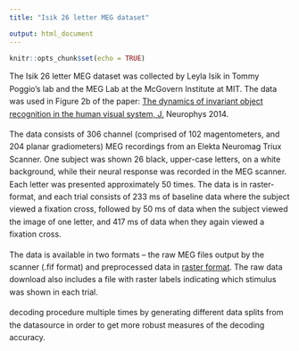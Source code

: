 ```yaml
---
title: "Isik 26 letter MEG dataset"

output: html_document
---
```


```r
knitr::opts_chunk$set(echo = TRUE)
```
<div style="line-height: 1.6em;">

The Isik 26 letter MEG dataset was collected by Leyla Isik in Tommy Poggio’s lab and the MEG Lab at the McGovern Institute at MIT. The data was used in Figure 2b of the paper: [The dynamics of invariant object recognition in the human visual system, J.](https://www.physiology.org/doi/full/10.1152/jn.00394.2013) Neurophys 2014.

The data consists of 306 channel (comprised of 102 magentometers, and 204 planar gradiometers) MEG recordings from an Elekta Neuromag Triux Scanner. One subject was shown 26 black, upper-case letters, on a white background, while their neural response was recorded in the MEG scanner. Each letter was presented approximately 50 times. The data is in raster-format, and each trial consists of 233 ms of baseline data where the subject viewed a fixation cross, followed by 50 ms of data when the subject viewed the image of one letter, and 417 ms of data when they again viewed a fixation cross.

The data is available in two formats – the raw MEG files output by the scanner (.fif format) and preprocessed data in [raster format](Raster-format.html). The raw data download also includes a file with raster labels indicating which stimulus was shown in each trial.

decoding procedure multiple times by generating different data splits from the datasource in order to get more robust measures of the decoding accuracy.

</div> 